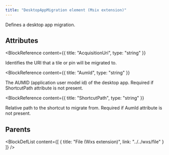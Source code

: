 ```yaml
---
title: "DesktopAppMigration element (Msix extension)"
---
```



Defines a desktop app migration.


## Attributes

<BlockWrapper>

  <BlockReference
    content={{
      title: "AcquisitionUri",
      type: "string"
    }}
  >
  Identifies the URI that a tile or pin will be migrated to.
  </BlockReference>

  <BlockReference
    content={{
      title: "AumId",
      type: "string"
    }}
  >
  The AUMID (application user model id) of the desktop app. Required if ShortcutPath attribute is not present.
  </BlockReference>

  <BlockReference
    content={{
      title: "ShortcutPath",
      type: "string"
    }}
  >
  Relative path to the shortcut to migrate from. Required if AumId attribute is not present.
  </BlockReference>

</BlockWrapper>


## Parents

<BlockDefList content={[
    {
      title: "File (Wxs extension)",
      link: "../../wxs/file"
    }
  ]}
/>